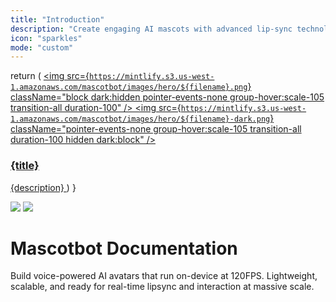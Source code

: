 ```yaml
---
title: "Introduction"
description: "Create engaging AI mascots with advanced lip-sync technology. Build interactive experiences for your applications."
icon: "sparkles"
mode: "custom"
---
```


  return (
    <a className="group cursor-pointer pb-8" href={href}>
      <img src={`https://mintlify.s3.us-west-1.amazonaws.com/mascotbot/images/hero/${filename}.png`} className="block dark:hidden pointer-events-none group-hover:scale-105 transition-all duration-100" />
      <img src={`https://mintlify.s3.us-west-1.amazonaws.com/mascotbot/images/hero/${filename}-dark.png`} className="pointer-events-none group-hover:scale-105 transition-all duration-100 hidden dark:block" />
      <h3 className="mt-5 text-gray-900 dark:text-zinc-50 font-medium">{title}</h3>
      <span className="mt-1.5">
        {description}
      </span>
    </a>
  )
}

<div className="relative">
<div className="absolute top-0 lg:-top-16 left-0 right-0">
<img
  src="https://mintlify.s3.us-west-1.amazonaws.com/mascotbot/images/hero/background-light.png"
  className="block dark:hidden pointer-events-none"
/>
<img
  src="https://mintlify.s3.us-west-1.amazonaws.com/mascotbot/images/hero/background-dark.png"
  className="hidden dark:block pointer-events-none"
/>

</div>

<div className="px-4 py-16 lg:py-48 lg:pb-24 max-w-3xl mx-auto">
<h1 className="text-5xl font-medium text-center text-gray-900 dark:text-zinc-50 tracking-tight mascotbot-heading">
Mascotbot Documentation

</h1>

<p className="max-w-xl mx-auto px-4 mt-4 text-lg text-center text-gray-500 dark:text-zinc-500">
Build voice-powered AI avatars that run on-device at 120FPS. Lightweight, scalable, and ready for real-time lipsync and interaction at massive scale.

</p>

<div className="px-6 lg:px-0 mt-12 lg:mt-24 grid sm:grid-cols-2 gap-x-6 gap-y-4">
<HeroCard filename="react-sdk" title="React SDK" description="Integrate Mascotbot into your React applications with our powerful SDK" href="/libraries/react-sdk" />

<HeroCard filename="react-native" title="React Native SDK" description="Build mobile experiences with our React Native SDK for iOS and Android" href="/libraries/react-native-sdk" />

<HeroCard filename="mascots" title="Ready-made Mascots" description="Browse our collection of pre-built mascots with unique personalities" href="/mascots/ready-to-use-mascots" />

<HeroCard filename="api-reference" title="API Reference" description="Explore our comprehensive API documentation and integration guides" href="/api-reference" />

</div>

</div>

</div> 